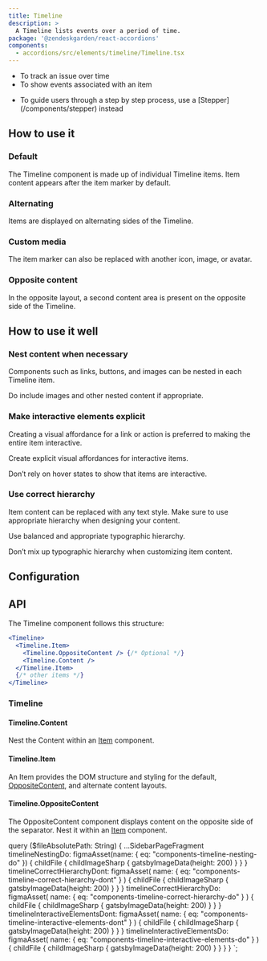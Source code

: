 ```yaml
---
title: Timeline
description: >
  A Timeline lists events over a period of time.
package: '@zendeskgarden/react-accordions'
components:
  - accordions/src/elements/timeline/Timeline.tsx
---
```


<Usage>
  <Use>
    <ul>
      <li>To track an issue over time</li>
      <li>To show events associated with an item</li>
    </ul>
  </Use>
  <Misuse>
    <ul>
      <li>
        <Markdown>
          To guide users through a step by step process, use a [Stepper](/components/stepper)
          instead
        </Markdown>
      </li>
    </ul>
  </Misuse>
</Usage>

## How to use it

### Default

The Timeline component is made up of individual Timeline items. Item content appears after the item marker by default.


<CodeExample code={TimelineDefaultCode}>
  <TimelineDefault />
</CodeExample>

### Alternating

Items are displayed on alternating sides of the Timeline.


<CodeExample code={TimelineAlternatingCode}>
  <TimelineAlternating />
</CodeExample>

### Custom media

The item marker can also be replaced with another icon, image, or avatar.


<CodeExample code={TimelineCustomMediaCode}>
  <TimelineCustomMedia />
</CodeExample>

### Opposite content

In the opposite layout, a second content area is present on the opposite side of the Timeline.


<CodeExample code={TimelineOppositeContentCode}>
  <TimelineOppositeContent />
</CodeExample>

## How to use it well

### Nest content when necessary

Components such as links, buttons, and images can be nested in each Timeline item.

<BestPractice>
  <Do imageSource={props.data.timelineNestingDo.childFile.childImageSharp.gatsbyImageData}>
    <p>Do include images and other nested content if appropriate.</p>
  </Do>
</BestPractice>

### Make interactive elements explicit

Creating a visual affordance for a link or action is preferred to making the entire item interactive.

<BestPractice>
  <Do
    imageSource={props.data.timelineInteractiveElementsDo.childFile.childImageSharp.gatsbyImageData}
  >
    <p>Create explicit visual affordances for interactive items.</p>
  </Do>
  <Dont
    imageSource={
      props.data.timelineInteractiveElementsDont.childFile.childImageSharp.gatsbyImageData
    }
  >
    <p>Don’t rely on hover states to show that items are interactive.</p>
  </Dont>
</BestPractice>

### Use correct hierarchy

Item content can be replaced with any text style. Make sure to use appropriate hierarchy when designing your content.

<BestPractice>
  <Do imageSource={props.data.timelineCorrectHierarchyDo.childFile.childImageSharp.gatsbyImageData}>
    <p>Use balanced and appropriate typographic hierarchy.</p>
  </Do>
  <Dont
    imageSource={props.data.timelineCorrectHierarchyDont.childFile.childImageSharp.gatsbyImageData}
  >
    <p>Don’t mix up typographic hierarchy when customizing item content.</p>
  </Dont>
</BestPractice>

## Configuration

<Configuration reactPackage={props.data.mdx.package} components={props.data.mdx.components} />

## API

The Timeline component follows this structure:

```jsx
<Timeline>
  <Timeline.Item>
    <Timeline.OppositeContent /> {/* Optional */}
    <Timeline.Content />
  </Timeline.Item>
  {/* other items */}
</Timeline>
```


### Timeline

<Component components={props.data.mdx.components} componentName="timeline" />

<PropSheet components={props.data.mdx.components} componentName="timeline" />

#### Timeline.Content

<Component components={COMPONENTS} componentName="timeline.content" />

Nest the Content within an [Item](#timelineitem) component.

#### Timeline.Item

<Component components={COMPONENTS} componentName="timeline.item" />

An Item provides the DOM structure and styling for the default,
[OppositeContent](#timelineoppositecontent), and alternate content layouts.

<PropSheet components={COMPONENTS} componentName="timeline.item" />

#### Timeline.OppositeContent

<Component components={COMPONENTS} componentName="timeline.oppositeContent" />

The OppositeContent component displays content on the opposite side of the separator. Nest it
within an [Item](#timelineitem) component.


  query ($fileAbsolutePath: String) {
    ...SidebarPageFragment
    timelineNestingDo: figmaAsset(name: { eq: "components-timeline-nesting-do" }) {
      childFile {
        childImageSharp {
          gatsbyImageData(height: 200)
        }
      }
    }
    timelineCorrectHierarchyDont: figmaAsset(
      name: { eq: "components-timeline-correct-hierarchy-dont" }
    ) {
      childFile {
        childImageSharp {
          gatsbyImageData(height: 200)
        }
      }
    }
    timelineCorrectHierarchyDo: figmaAsset(
      name: { eq: "components-timeline-correct-hierarchy-do" }
    ) {
      childFile {
        childImageSharp {
          gatsbyImageData(height: 200)
        }
      }
    }
    timelineInteractiveElementsDont: figmaAsset(
      name: { eq: "components-timeline-interactive-elements-dont" }
    ) {
      childFile {
        childImageSharp {
          gatsbyImageData(height: 200)
        }
      }
    }
    timelineInteractiveElementsDo: figmaAsset(
      name: { eq: "components-timeline-interactive-elements-do" }
    ) {
      childFile {
        childImageSharp {
          gatsbyImageData(height: 200)
        }
      }
    }
  }
`;
